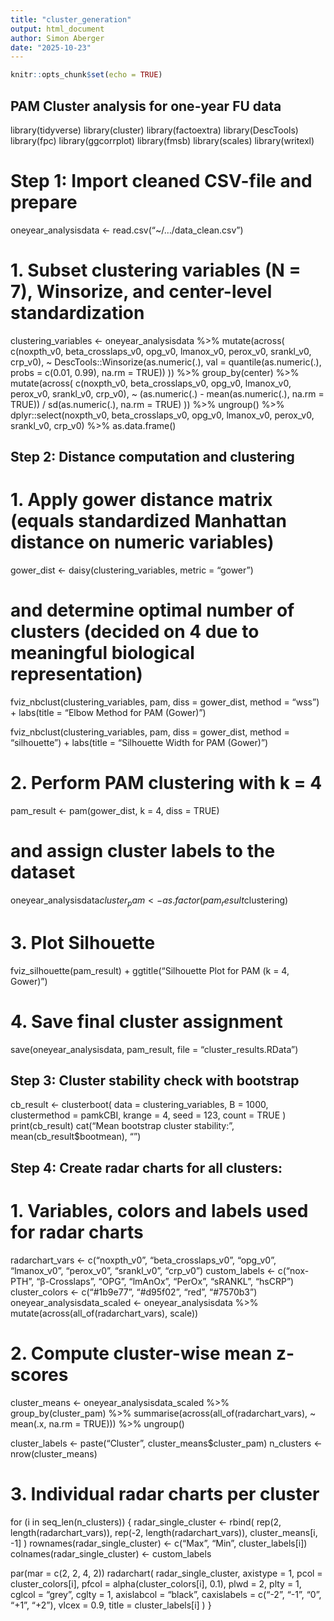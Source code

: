```yaml
---
title: "cluster_generation"
output: html_document
author: Simon Aberger
date: "2025-10-23"
---
```


```r
knitr::opts_chunk$set(echo = TRUE)
```

## PAM Cluster analysis for one-year FU data 

library(tidyverse)
library(cluster)
library(factoextra)
library(DescTools)
library(fpc)
library(ggcorrplot)
library(fmsb)
library(scales)
library(writexl)

# Step 1: Import cleaned CSV-file and prepare
oneyear_analysisdata <- read.csv("~/.../data_clean.csv")

# 1. Subset clustering variables (N = 7), Winsorize, and center-level standardization
clustering_variables <- oneyear_analysisdata %>%
  mutate(across(
    c(noxpth_v0, beta_crosslaps_v0, opg_v0,
      lmanox_v0, perox_v0, srankl_v0, crp_v0),
    ~ DescTools::Winsorize(as.numeric(.),
                           val = quantile(as.numeric(.), probs = c(0.01, 0.99), na.rm = TRUE))
  )) %>%
  group_by(center) %>%
  mutate(across(
    c(noxpth_v0, beta_crosslaps_v0, opg_v0,
      lmanox_v0, perox_v0, srankl_v0, crp_v0),
    ~ (as.numeric(.) - mean(as.numeric(.), na.rm = TRUE)) /
      sd(as.numeric(.), na.rm = TRUE)
  )) %>%
  ungroup() %>%
  dplyr::select(noxpth_v0, beta_crosslaps_v0, opg_v0,
         lmanox_v0, perox_v0, srankl_v0, crp_v0) %>%
  as.data.frame()



## Step 2: Distance computation and clustering
# 1. Apply gower distance matrix (equals standardized Manhattan distance on numeric variables)
gower_dist <- daisy(clustering_variables, metric = "gower")

# and determine optimal number of clusters (decided on 4 due to meaningful biological representation)
fviz_nbclust(clustering_variables, pam, diss = gower_dist, method = "wss") +
  labs(title = "Elbow Method for PAM (Gower)")

fviz_nbclust(clustering_variables, pam, diss = gower_dist, method = "silhouette") +
  labs(title = "Silhouette Width for PAM (Gower)")

# 2. Perform PAM clustering with k = 4
pam_result <- pam(gower_dist, k = 4, diss = TRUE)

# and assign cluster labels to the dataset
oneyear_analysisdata$cluster_pam <- as.factor(pam_result$clustering)

# 3. Plot Silhouette
fviz_silhouette(pam_result) +
  ggtitle("Silhouette Plot for PAM (k = 4, Gower)")

# 4. Save final cluster assignment
save(oneyear_analysisdata, pam_result, file = "cluster_results.RData")



## Step 3: Cluster stability check with bootstrap
cb_result <- clusterboot(
  data = clustering_variables,
  B = 1000,
  clustermethod = pamkCBI,
  krange = 4,
  seed = 123,
  count = TRUE
)
print(cb_result)
cat("Mean bootstrap cluster stability:", mean(cb_result$bootmean), "\n")




## Step 4: Create radar charts for all clusters:
# 1. Variables, colors and labels used for radar charts
radarchart_vars <- c("noxpth_v0", "beta_crosslaps_v0",
                     "opg_v0", "lmanox_v0", "perox_v0", "srankl_v0", "crp_v0")
custom_labels <- c("nox-PTH", "β-Crosslaps", "OPG", "lmAnOx", "PerOx", "sRANKL", "hsCRP")
cluster_colors <- c("#1b9e77", "#d95f02", "red", "#7570b3")
oneyear_analysisdata_scaled <- oneyear_analysisdata %>%
  mutate(across(all_of(radarchart_vars), scale))

# 2. Compute cluster-wise mean z-scores
cluster_means <- oneyear_analysisdata_scaled %>%
  group_by(cluster_pam) %>%
  summarise(across(all_of(radarchart_vars), ~ mean(.x, na.rm = TRUE))) %>%
  ungroup()

cluster_labels <- paste("Cluster", cluster_means$cluster_pam)
n_clusters <- nrow(cluster_means)

# 3. Individual radar charts per cluster
for (i in seq_len(n_clusters)) {
  radar_single_cluster <- rbind(
    rep(2, length(radarchart_vars)),
    rep(-2, length(radarchart_vars)),
    cluster_means[i, -1]
  )
  rownames(radar_single_cluster) <- c("Max", "Min", cluster_labels[i])
  colnames(radar_single_cluster) <- custom_labels
  
  par(mar = c(2, 2, 4, 2))
  radarchart(
    radar_single_cluster,
    axistype = 1,
    pcol = cluster_colors[i],
    pfcol = alpha(cluster_colors[i], 0.1),
    plwd = 2,
    plty = 1,
    cglcol = "grey",
    cglty = 1,
    axislabcol = "black",
    caxislabels = c("-2", "-1", "0", "+1", "+2"),
    vlcex = 0.9,
    title = cluster_labels[i]
  )
}


